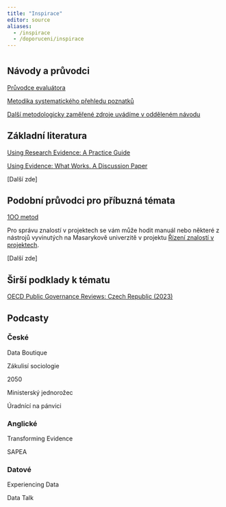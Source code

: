 ```yaml
---
title: "Inspirace"
editor: source
aliases: 
  - /inspirace
  - /doporuceni/inspirace
---
```


#

## Návody a průvodci 

[Průvodce evaluátora](https://dotaceeu.cz/getmedia/3ce5f6b9-24cc-4ac1-80d9-9eb769203f5a/Pruvodce-evaluatora_final_202007.pdf.aspx)

[Metodika systematického přehledu poznatků](http://www.mmr.cz/getmedia/72852f3f-f52f-47e1-bec8-6c1c72ce0097/02a_dokument_final.pdf.aspx?ext=.pdf)

[Další metodologicky zaměřené zdroje uvádíme v odděleném návodu](/pruvodce/dalsi-metody.qmd)

## Základní literatura

[Using Research Evidence: A Practice Guide](https://www.nesta.org.uk/toolkit/using-research-evidence-practice-guide/)

[Using Evidence: What Works. A Discussion Paper](https://www.nesta.org.uk/report/using-evidence-what-works/)

[Další zde]

## Podobní průvodci pro příbuzná témata

[1OO metod](https://kisk.phil.muni.cz/100metod/)

Pro správu znalostí v projektech se vám může hodit manuál nebo některé z nástrojů vyvinutých na Masarykově univerzitě v projektu [Řízení znalostí v projektech](https://pkm.econ.muni.cz/).

[Další zde]

## Širší podklady k tématu

[OECD Public Governance Reviews: Czech Republic (2023)](https://www.oecd.org/governance/oecd-public-governance-reviews-czech-republic-41fd9e5c-en.htm)

## Podcasty


### České

Data Boutique

Zákulisí sociologie

2050

Ministerský jednorožec

Úradnící na pánvici

### Anglické

Transforming Evidence

SAPEA

### Datové

Experiencing Data

Data Talk 
